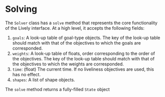 # Solving

The `Solver` class has a `solve` method that represents the core functionality of the Lively interface. At a high level, it accepts the following fields:

1. `goals`: A look-up table of goal-type objects. The key of the look-up table should match with that of the objectives to which the goals are corresponded.
2. `weights`: A look-up table of floats, order corresponding to the order of the objectives. The key of the look-up table should match with that of the objectives to which the weights are corresponded.
3. `time`: (float) The current time. If no liveliness objectives are used, this has no effect.
4. `shapes`: A list of shape objects. 

The `solve` method returns a fully-filled `State` object